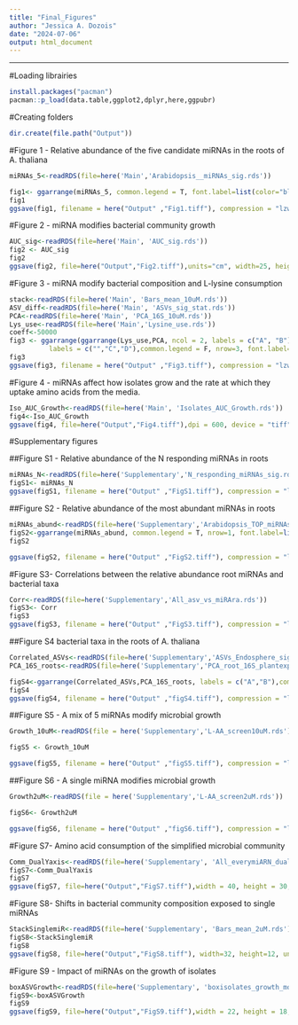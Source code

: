---
title: "Final_Figures"
author: "Jessica A. Dozois"
date: "2024-07-06"
output: html_document
---

------------------------------------------------------------------------

#Loading librairies

```{r Librairies}
install.packages("pacman")
pacman::p_load(data.table,ggplot2,dplyr,here,ggpubr)
```

#Creating folders

```{r}
dir.create(file.path("Output"))

```

#Figure 1 - Relative abundance of the five candidate miRNAs in the roots of A. thaliana

```{r}
miRNAs_5<-readRDS(file=here('Main','Arabidopsis__miRNAs_sig.rds'))

fig1<- ggarrange(miRNAs_5, common.legend = T, font.label=list(color="black",size=14), legend='right')
fig1
ggsave(fig1, filename = here("Output" ,"Fig1.tiff"), compression = "lzw", dpi = 600, device = "tiff", height = 4, width = 10, units = "in")
```



#Figure 2 - miRNA modifies bacterial community growth

```{r}
AUC_sig<-readRDS(file=here('Main', 'AUC_sig.rds'))
fig2 <- AUC_sig
fig2
ggsave(fig2, file=here("Output","Fig2.tiff"),units="cm", width=25, height=15, compression='lzw')

```


#Figure 3 - miRNA modify bacterial composition and L-lysine consumption

```{r}
stack<-readRDS(file=here('Main', 'Bars_mean_10uM.rds'))
ASV_diff<-readRDS(file=here('Main', 'ASVs_sig_stat.rds'))
PCA<-readRDS(file=here('Main', 'PCA_16S_10uM.rds'))
Lys_use<-readRDS(file=here('Main','Lysine_use.rds'))
coeff<-50000
fig3 <- ggarrange(ggarrange(Lys_use,PCA, ncol = 2, labels = c("A", "B")),stack,ASV_diff,
          labels = c("","C","D"),common.legend = F, nrow=3, font.label=list(color="black",size=14))
fig3
ggsave(fig3, filename = here("Output" ,"Fig3.tiff"), compression = "lzw", dpi = 600, device = "tiff", height = 16, width = 13.5, units = "in")
```

#Figure 4 - miRNAs affect how isolates grow and the rate at which they uptake amino acids from the media.

```{r}
Iso_AUC_Growth<-readRDS(file=here('Main', 'Isolates_AUC_Growth.rds'))
fig4<-Iso_AUC_Growth
ggsave(fig4, file=here("Output","Fig4.tiff"),dpi = 600, device = "tiff",units="cm", width = 36, height = 36, compression='lzw')
```


#Supplementary figures

##Figure S1 - Relative abundance of the N responding miRNAs in roots

```{r}
miRNAs_N<-readRDS(file=here('Supplementary','N_responding_miRNAs_sig.rds'))
figS1<- miRNAs_N
ggsave(figS1, filename = here("Output" ,"FigS1.tiff"), compression = "lzw", dpi = 600, device = "tiff", height = 10, width = 10, units = "in")
```

##Figure S2 - Relative abundance of the most abundant miRNAs in roots

```{r}
miRNAs_abund<-readRDS(file=here('Supplementary','Arabidopsis_TOP_miRNAs_sig.rds'))
figS2<-ggarrange(miRNAs_abund, common.legend = T, nrow=1, font.label=list(color="black",size=14), legend='right')
figS2

ggsave(figS2, filename = here("Output" ,"FigS2.tiff"), compression = "lzw", dpi = 600, device = "tiff", height = 6, width = 10, units = "in")

```

#Figure S3- Correlations between the relative abundance root miRNAs and bacterial taxa

```{r}
Corr<-readRDS(file=here('Supplementary','All_asv_vs_miRAra.rds'))
figS3<- Corr
figS3
ggsave(figS3, filename = here("Output" ,"FigS3.tiff"), compression = "lzw", dpi = 600, device = "tiff", width = 30, height = 35, units = "cm")
```

##Figure S4 bacterial taxa in the roots of A. thaliana

```{r}
Correlated_ASVs<-readRDS(file=here('Supplementary','ASVs_Endosphere_sig.rds'))
PCA_16S_roots<-readRDS(file=here('Supplementary','PCA_root_16S_plantexp.rds'))

figS4<-ggarrange(Correlated_ASVs,PCA_16S_roots, labels = c("A","B"),common.legend = T,font.label=list(color="black",size=14),ncol=1, legend='right',heights=c(1,0.8))
figS4
ggsave(figS4, filename = here("Output" ,"figS4.tiff"), compression = "lzw", dpi = 600, device = "tiff", height = 12, width = 9, units = "in")
```

##Figure S5 - A mix of 5 miRNAs modify microbial growth

```{r}
Growth_10uM<-readRDS(file = here('Supplementary','L-AA_screen10uM.rds'))

figS5 <- Growth_10uM

ggsave(figS5, filename = here("Output" ,"figS5.tiff"), compression = "lzw", dpi = 600, device = "tiff", height = 20, width = 15, units = "in")
```

##Figure S6 - A single miRNA modifies microbial growth

```{r}
Growth2uM<-readRDS(file = here('Supplementary','L-AA_screen2uM.rds'))

figS6<- Growth2uM

ggsave(figS6, filename = here("Output" ,"figS6.tiff"), compression = "lzw", dpi = 600, device = "tiff", height = 14, width = 14, units = "in")
```

#Figure S7- Amino acid consumption of the simplified microbial community

```{r}
Comm_DualYaxis<-readRDS(file=here('Supplementary', 'All_everymiARN_dualY.rds'))
figS7<-Comm_DualYaxis
figS7
ggsave(figS7, file=here("Output","FigS7.tiff"),width = 40, height = 30, units = "cm")
```


#Figure S8- Shifts in bacterial community composition exposed to single miRNAs

```{r}
StackSinglemiR<-readRDS(file=here('Supplementary', 'Bars_mean_2uM.rds'))
figS8<-StackSinglemiR
figS8
ggsave(figS8, file=here("Output","FigS8.tiff"), width=32, height=12, units = "cm")
```


#Figure S9 - Impact of miRNAs on the growth of isolates 

```{r}
boxASVGrowth<-readRDS(file=here('Supplementary', 'boxisolates_growth_mostsig.rds'))
figS9<-boxASVGrowth
figS9
ggsave(figS9, file=here("Output","FigS9.tiff"),width = 22, height = 18, units = "cm")
```
